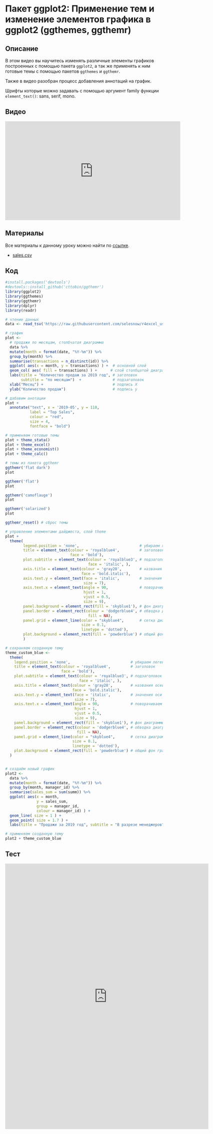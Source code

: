 # Пакет ggplot2: Применение тем и изменение элементов графика в ggplot2 (ggthemes, ggthemr)
## Описание
В этом видео вы научитесь изменять различные элементы графиков построенных с помощью пакета `ggplot2`, а так же применять к ним готовые темы с помощью пакетов `ggthemes` и `ggthemr`.

Также в видео разобран процесс добавления аннотаций на график.

Шрифты которые можно задавать с помощью аргумент family функции `element_text()`: sans, serif, mono.

## Видео
<iframe width="560" height="315" src="https://www.youtube.com/embed/8ZXzWx7gx4Q?enablejsapi=1" title="YouTube video player" frameborder="0" allow="accelerometer; autoplay; clipboard-write; encrypted-media; gyroscope; picture-in-picture" allowfullscreen></iframe>

## Материалы
Все материалы к данному уроку можно найти по [ссылке](https://github.com/selesnow/r4excel_users/tree/master/lesson_13).

+ [sales.csv](https://github.com/selesnow/r4excel_users/raw/52ce5604b653ee0490c299907b7184992d5a5107/lesson_13/sales.csv)


## Код
```r
#install.packages('devtools')
#devtools::install_github('cttobin/ggthemr')
library(ggplot2)
library(ggthemes)
library(ggthemr)
library(dplyr)
library(readr)

# чтение данных
data <- read_tsv('https://raw.githubusercontent.com/selesnow/r4excel_users/master/lesson_13/sales.csv')

# график
plot <- 
  # продажи по месяцам, столбчатая диаграмма
  data %>%
  mutate(month = format(date, "%Y-%m")) %>%
  group_by(month) %>%
  summarise(transactions = n_distinct(id)) %>%
  ggplot( aes(x = month, y = transactions) ) +  # основной слой
  geom_col( aes( fill = transactions) ) +      # слой столбцатой диаграммы
  labs(title = "Количество продаж за 2019 год", # заголовок
       subtitle = "по месяцам")  +              # подзаголовок
  xlab("Месяц") +                               # подпись X
  ylab("Количество продаж")                     # подпись y

# дабавим анотации
plot +
  annotate("text", x = '2019-05', y = 110, 
           label = "Top Sales", 
           colour = "red", 
           size = 4, 
           fontface = "bold") 

# применяем готовые темы
plot + theme_stata()
plot + theme_excel()
plot + theme_economist()
plot + theme_calc()

# темы из пакета ggthemr
ggthemr('flat dark')
plot

ggthemr('flat')
plot

ggthemr('camoflauge')
plot

ggthemr('solarized')
plot

ggthemr_reset() # сброс темы

# управление элементами дайджеста, слой theme
plot + 
  theme(
        legend.position = 'none',                           # убираем легенду
        title = element_text(colour = 'royalblue4',         # заголовок
                             face = 'bold'), 
        plot.subtitle = element_text(colour = 'royalblue3', # подзаголовок
                                     face = 'italic', ),
        axis.title = element_text(colour = 'gray28',        # названия осей
                                  face = 'bold.italic'), 
        axis.text.y = element_text(face = 'italic',         # значения оси y
                                   size = 7), 
        axis.text.x = element_text(angle = 90,              # поворачиваем подпись X
                                   hjust = 1, 
                                   vjust = 0.5, 
                                   size = 9), 
        panel.background = element_rect(fill = 'skyblue1'), # фон диаграммы 
        panel.border = element_rect(colour = 'dodgerblue4', # обводка диаграммы
                                     fill = NA),
        panel.grid = element_line(color = "skyblue4",       # сетка диаграммы
                                  size = 0.1, 
                                  linetype = 'dotted'), 
        plot.background = element_rect(fill = 'powderblue') # общий фон графика
        )

# сохраняем созданную тему
theme_custom_blue <- 
  theme(
    legend.position = 'none',                           # убираем легенду
    title = element_text(colour = 'royalblue4',         # заголовок
                         face = 'bold'), 
    plot.subtitle = element_text(colour = 'royalblue3', # подзаголовок
                                 face = 'italic', ),
    axis.title = element_text(colour = 'gray28',        # названия осей
                              face = 'bold.italic'), 
    axis.text.y = element_text(face = 'italic',         # значения оси y
                               size = 7), 
    axis.text.x = element_text(angle = 90,              # поворачиваем подпись X
                               hjust = 1, 
                               vjust = 0.5, 
                               size = 9), 
    panel.background = element_rect(fill = 'skyblue1'), # фон диаграммы 
    panel.border = element_rect(colour = 'dodgerblue4', # обводка диаграммы
                                fill = NA),
    panel.grid = element_line(color = "skyblue4",       # сетка диаграммы
                              size = 0.1, 
                              linetype = 'dotted'), 
    plot.background = element_rect(fill = 'powderblue') # общий фон графика
  )


# создаём новый график 
plot2 <- 
  data %>%
  mutate(month = format(date, "%Y-%m")) %>%
  group_by(month, manager_id) %>%
  summarise(sales_sum = sum(summ)) %>%
  ggplot( aes(x = month, 
              y = sales_sum, 
              group = manager_id,
              colour = manager_id) ) + 
  geom_line( size = 1 ) +
  geom_point( size = 1.7 ) +
  labs(title = "Продажи за 2019 год", subtitle = "В разрезе менеджеров")

# применяем созданную тему
plot2 + theme_custom_blue
```

## Тест
<iframe src="https://onlinetestpad.com/widget-hqm3wsahkkfeo" frameborder="0" scrolling="no" id="otp_ifr_hqm3wsahkkfeo_syfsu" style="width: 650px; height: 846px;" uids="[&quot;4othe26dnrpua&quot;,&quot;hqm3wsahkkfeo&quot;]"></iframe>
